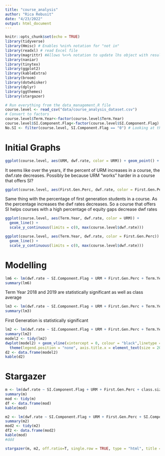 ```yaml
---
title: "course_analysis"
author: "Rica Rebusit"
date: "4/23/2022"
output: html_document
---
```


```r
knitr::opts_chunk$set(echo = TRUE)
library(tidyverse)
library(Hmisc) # Enables %nin% notation for "not in"
library(readxl) # read Excel file
library(magrittr) #Allows %<>% notation to update lhs object with resulting value
library(naniar)
library(tinytex)
library(ggplot2)
library(kableExtra)
library(broom)
library(dotwhisker)
library(dplyr)
library(ggthemes)
library(stargazer)

# Run everything from the data_management.R file
course.level <- read_csv("data/course_analysis_dataset.csv")
# Convert to factors
course.level$Term.Year<-factor(course.level$Term.Year)
course.level$SI.Component.Flag<-factor(course.level$SI.Component.Flag)
No.SI <- filter(course.level, SI.Component.Flag == "0") # Looking at the courses less than 10 SI visits
```

# Initial Graphs

```r
ggplot(course.level, aes(URM, dwf.rate, color = URM)) + geom_point() + facet_wrap(. ~Term.Year) + xlab("Percent URM") + ylab("DWF Rate") + geom_point(data=No.SI, aes(x=URM, y=dwf.rate), color = 'red') + theme(legend.position="none") + geom_smooth(se=F) # The red dots represent the courses with less than 10 SI visits
```
It seems like over the years, if the percent of URM increases in a course, the dwf.rate decreases. Possibly be because URM "works" harder in a course that offers SI?

```r
ggplot(course.level, aes(First.Gen.Perc, dwf.rate, color = First.Gen.Perc)) + geom_point() + facet_wrap(. ~Term.Year) + xlab("Percent First Gen") + ylab("DWF Rate")+ geom_point(data=No.SI, aes(x=URM, y=dwf.rate), color = 'red') + theme(legend.position="none") + geom_smooth(se=F) # The red dots represent courses with less than 10 SI visits
```
Same thing with the percentage of first generation students in a course. As the percentage increases the dwf rates decreases. So a course that offers SI helps courses with a high percentage of equity gaps decrease dwf rates


```r
ggplot(course.level, aes(Term.Year, dwf.rate, color = URM)) + 
  geom_line() +
  scale_y_continuous(limits = c(0, max(course.level$dwf.rate)))
```

```r
ggplot(course.level, aes(Term.Year, dwf.rate, color = First.Gen.Perc)) + 
  geom_line() +
  scale_y_continuous(limits = c(0, max(course.level$dwf.rate)))
```

# Modelling
```r
lm6 <- lm(dwf.rate ~ SI.Component.Flag + URM + First.Gen.Perc + Term.Year + HS.GPA.Ave + class.average, data = course.level)
summary(lm6)
```

Term Year 2018 and 2019 are statistically significant as well as class average

```r
lm3 <- lm(dwf.rate ~ SI.Component.Flag + URM + First.Gen.Perc + Term.Year + HS.GPA.Ave + URM*SI.Component.Flag + First.Gen.Perc*SI.Component.Flag, data=course.level, na.action = na.omit)
summary(lm3)
```

First Generation is statistically significant

```r
lm2 <- lm(dwf.rate ~ SI.Component.Flag + URM + First.Gen.Perc + Term.Year, data = course.level)
summary(lm2)
model2 <- tidy(lm2)
dwplot(model2) + geom_vline(xintercept = 0, colour = "black",linetype = 2) + ggtitle("Model Results DWF Rate and Equity Gaps") + xlab("Confidence Interval") + theme_few() +
  theme(legend.position = "none", axis.title.x = element_text(size = 20), title = element_text(size = 32))
d2 <- data.frame(model2)
kable(d2)
```

# Stargazer

```r
m <- lm(dwf.rate ~ SI.Component.Flag + URM + First.Gen.Perc + class.size + class.average, data = course.level)
summary(m)
mod <- tidy(m)
df <- data.frame(mod)
kable(mod)
```

```r
m2 <- lm(dwf.rate ~ SI.Component.Flag + URM + First.Gen.Perc + SI.Component.Flag*URM + SI.Component.Flag*First.Gen.Perc + class.size + class.average, data = course.level)
summary(m2)
mod2 <- tidy(m2)
df2 <- data.frame(mod2)
kable(mod)
#ddd
```

```r
stargazer(m, m2, off.ratio=T, single.row = TRUE, type = "html", title = "Results Multilinear Regression")
```

